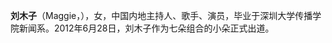 {{Multiple issues|
{{Notability Unreferenced|time=2020-08-22T10:41:51+00:00}}
{{BLP unsourced|time=2020-08-22T10:42:45+00:00}}
}}

{{藝人
| 姓名 =  刘木子
| 類型 = 女歌手
| 羅馬拼音 =  
| 英文名 =  Maggie
| 暱稱 = 小朵
| 國籍 = {{PRC}}
| 民族 =  汉族
| 籍貫 =  
| 出生日期 = {{Birth date and age|1992|5|28}}
| 出生地點 = {{CHN}}[[湖南省|湖南省]]
| 職業 = 歌手、[[网络主播|网络主播]] 
| 母校 =  
| 音樂類型 = [[流行音樂|流行音樂]]、[[古風音樂|古風音樂]]
| 出道地点 =   
| 代表作 = 

| 相关团体 =  
}}

'''刘木子'''（Maggie，{{bd|1992年|5月28日||}}），女，中国内地主持人、歌手、演员，毕业于深圳大学传播学院新闻系。2012年6月28日，刘木子作为七朵组合的小朵正式出道。